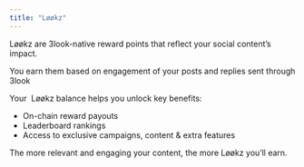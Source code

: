 ```yaml
---
title: "Løøkz"
---
```


Løøkz are 3look-native reward points that reflect your social content’s impact.

You earn them based on engagement of your posts and replies sent through 3look

Your  Løøkz balance helps you unlock key benefits:

- On-chain reward payouts
- Leaderboard rankings
- Access to exclusive campaigns, content & extra features

The more relevant and engaging your content, the more Løøkz you’ll earn.